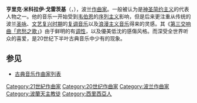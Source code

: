 {{noteTA
|1=zh-hans:戈雷茨基; zh-hant:葛瑞茲基;
}}

{{Infobox classical
| 中文名 = 戈雷茨基 
| 画像 = Henryk Mikołaj Górecki Polish composer.jpg
| 附注 =      
| 原文名 = Henryk Mikołaj Górecki          
| 国别 = 波兰    
| 出生日期 = 1933年12月6日
| 出生地 = 弗罗茨瓦夫
| 逝世日期 = 2010年11月12日(76歲)
| 逝世地 = 卡托维兹
| 所属时期 = 20世纪
| 所属乐派 = 简约主义 
| 擅长作品类型 = 管弦乐，合唱
| 代表作 = 第三交响曲“悲歌”，合唱《有福者》《求主垂怜》
| 师从 = 
| 学生 = 
| 官方网站 = 
}}

'''亨里克·米科拉伊·戈雷茨基'''（{{lang-pl|'''Henryk Mikołaj Górecki'''}}，{{bd|1933年|12月6日|2010年|11月12日|catIdx=Górecki, Henryk}}），波兰[[作曲家|作曲家]]。一般被认为是[[神圣简约主义|神圣简约主义]]的代表人物之一。他的音乐一开始受到[[韦伯恩|韦伯恩]]的[[序列主义|序列主义]]影响，但是后来更注重从传统的波兰[[圣咏|圣咏]]、[[文艺复兴音乐|文艺复兴时期]]的[[复调音乐|复调音乐]]以及[[浪漫主义音乐|浪漫主义音乐]]得来的灵感。其《[[第3號交響曲_(葛瑞茲基)|第三交响曲「悲愁之歌」]]》由于鲜明的有[[调性|调性]]，以及優美低沈的感傷风格。而深受全世界听众的喜爱，是20世纪下半叶古典音乐中少有的现象。

==参见==
* [[古典音乐作曲家列表|古典音乐作曲家列表]]
{{Authority control}}
{{DEFAULTSORT:Górecki,Henryk}}
[[Category:21世紀作曲家|Category:21世紀作曲家]]
[[Category:20世纪作曲家|Category:20世纪作曲家]]
[[Category:波兰作曲家|Category:波兰作曲家]]
[[Category:波蘭天主教徒|Category:波蘭天主教徒]]
[[Category:西里西亞人|Category:西里西亞人]]